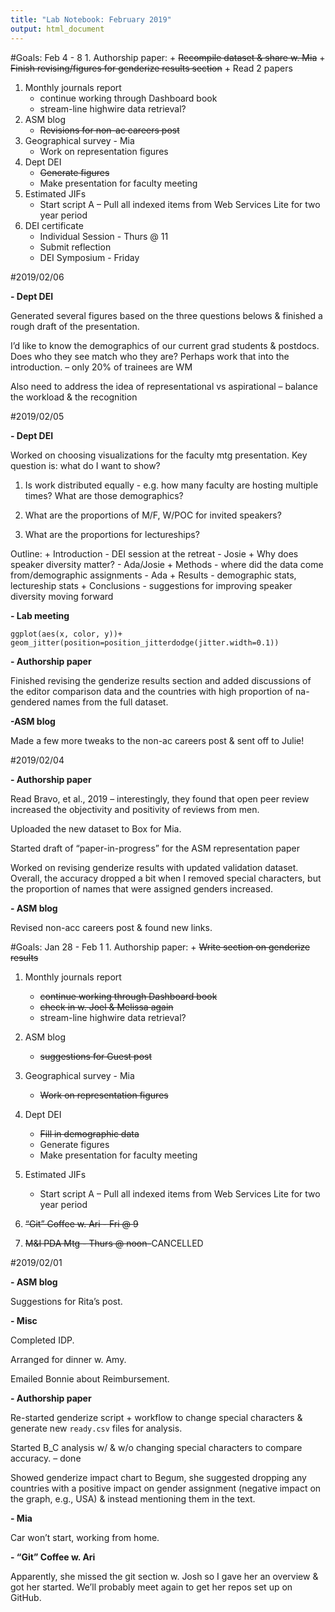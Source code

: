 ```yaml
---
title: "Lab Notebook: February 2019"
output: html_document
---
```

#Goals: Feb 4 - 8
1. Authorship paper:
    + ~~Recompile dataset & share w. Mia~~
    + ~~Finish revising/figures for genderize results section~~
    + Read 2 papers
    
1. Monthly journals report
    + continue working through Dashboard book
    + stream-line highwire data retrieval?
    
1. ASM blog
    + ~~Revisions for non-ac careers post~~

1. Geographical survey - Mia
    + Work on representation figures
    
1. Dept DEI
    + ~~Generate figures~~
    + Make presentation for faculty meeting
    
1. Estimated JIFs
    + Start script A -- Pull all indexed items from Web Services Lite for two year period

1. DEI certificate
    + Individual Session - Thurs @ 11
    + Submit reflection
    + DEI Symposium - Friday 
    
#2019/02/06

**- Dept DEI**

Generated several figures based on the three questions belows & finished a rough draft of the presentation.

I'd like to know the demographics of our current grad students & postdocs. Does who they see match who they are? Perhaps work that into the introduction. -- only 20% of trainees are WM

Also need to address the idea of representational vs aspirational -- balance the workload & the recognition

#2019/02/05

**- Dept DEI**

Worked on choosing visualizations for the faculty mtg presentation. Key question is: what do I want to show?

1. Is work distributed equally - e.g. how many faculty are hosting multiple times? What are those demographics?

2. What are the proportions of M/F, W/POC for invited speakers?

3. What are the proportions for lectureships?

Outline:
  + Introduction - DEI session at the retreat - Josie
  + Why does speaker diversity matter? - Ada/Josie
  + Methods - where did the data come from/demographic assignments - Ada
  + Results - demographic stats, lectureship stats
  + Conclusions - suggestions for improving speaker diversity moving forward

**- Lab meeting**

`ggplot(aes(x, color, y))+ geom_jitter(position=position_jitterdodge(jitter.width=0.1))`

**- Authorship paper**

Finished revising the genderize results section and added discussions of the editor comparison data and the countries with high proportion of na-gendered names from the full dataset.

**-ASM blog**

Made a few more tweaks to the non-ac careers post & sent off to Julie!

#2019/02/04

**- Authorship paper**

Read Bravo, et al., 2019 -- interestingly, they found that open peer review increased the objectivity and positivity of reviews from men.

Uploaded the new dataset to Box for Mia.

Started draft of "paper-in-progress" for the ASM representation paper

Worked on revising genderize results with updated validation dataset. Overall, the accuracy dropped a bit when I removed special characters, but the proportion of names that were assigned genders increased.

**- ASM blog**

Revised non-acc careers post & found new links.

#Goals: Jan 28 - Feb 1
1. Authorship paper:
    + ~~Write section on genderize results~~
    
1. Monthly journals report
    + ~~continue working through Dashboard book~~
    + ~~check in w. Joel & Melissa again~~
    + stream-line highwire data retrieval?
    
1. ASM blog
    + ~~suggestions for Guest post~~

1. Geographical survey - Mia
    + ~~Work on representation figures~~
    
1. Dept DEI
    + ~~Fill in demographic data~~
    + Generate figures
    + Make presentation for faculty meeting
    
1. Estimated JIFs
    + Start script A -- Pull all indexed items from Web Services Lite for two year period

1. ~~"Git" Coffee w. Ari - Fri @ 9~~

1. ~~M&I PDA Mtg - Thurs @ noon~~--CANCELLED

#2019/02/01

**- ASM blog**

Suggestions for Rita's post.

**- Misc**

Completed IDP.

Arranged for dinner w. Amy.

Emailed Bonnie about Reimbursement.

**- Authorship paper**

Re-started genderize script + workflow to change special characters & generate new `ready.csv` files for analysis.

Started B_C analysis w/ & w/o changing special characters to compare accuracy. -- done

Showed genderize impact chart to Begum, she suggested dropping any countries with a positive impact on gender assignment (negative impact on the graph, e.g., USA) & instead mentioning them in the text. 

**- Mia**

Car won't start, working from home.

**- "Git" Coffee w. Ari**

Apparently, she missed the git section w. Josh so I gave her an overview & got her started. We'll probably meet again to get her repos set up on GitHub.